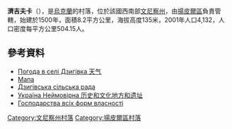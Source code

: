 {{coord|48|21|18|N|28|19|10|E|scale:30000|display=title}}

'''濟吉夫卡'''（{{lang-uk|Дзигівка}}），是[[烏克蘭|烏克蘭]]的村落，位於該國西南部[[文尼察州|文尼察州]]，由[[揚皮爾區|揚皮爾區]]負責管轄，始建於1500年，面積8.2平方公里，海拔高度135米，2001年人口4,132，人口密度每平方公里504.15人。


==參考資料==
* [http://weather.in.ua/ua/vinnickaja/6653 Погода в селі Дзигівка 天气] {{Wayback|url=http://weather.in.ua/ua/vinnickaja/6653 |date=20160303201352 }}
* [http://uamaps.com/ukraine-map/vinnitskaya/yampolskiy/dzigovka/ Мапа] {{Wayback|url=http://uamaps.com/ukraine-map/vinnitskaya/yampolskiy/dzigovka/ |date=20120208111544 }}{{link not relevant}}
* [http://gska2.rada.gov.ua/pls/z7502/A007?rdat1=11.11.2007&rf7691=7185 Дзигівська сільська рада]{{dead link|date=2018年3月 |bot=InternetArchiveBot |fix-attempted=yes }}
* [http://ukrneymovirna.at.ua/index/vinnicka_oblast/0-20 Україна Неймовірна 历史和文化地方和遗址] {{Wayback|url=http://ukrneymovirna.at.ua/index/vinnicka_oblast/0-20 |date=20180124060624 }}
* [http://ipairtwebclient.agro-id.gov.ua/%28S%28ijjw3na5mif2qs45p5z5dwy2%29%29/ReportTown.aspx?RegionID=45722&type=%204&AnimalType=%205&TownID=45742&Date=08.01.2010&TownName=%D1%81.%20%D0%94%D0%B7%D0%B8%D0%B3%D1%96%D0%B2%D0%BA%D0%B0&Culture=ru-RU&Tab=0 Господарства всіх форм власності]{{dead link|date=2018年3月 |bot=InternetArchiveBot |fix-attempted=yes }}


[[Category:文尼察州村落|Category:文尼察州村落]]
[[Category:揚皮爾區村落|Category:揚皮爾區村落]]


{{Vinnytsia-geo-stub}}